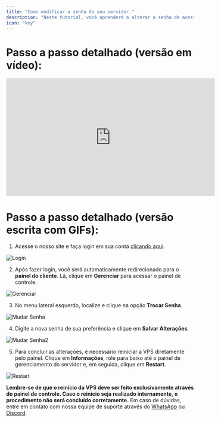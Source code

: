 ```yaml
---
title: "Como modificar a senha do seu servidor."
description: "Neste tutorial, você aprenderá a alterar a senha de acesso ao seu servidor."
icon: "key"
---
```

# **Passo a passo detalhado (versão em vídeo):**


<iframe width="560" height="315" src="https://www.youtube.com/embed/h3ZcLrZtviI?si=Ivq1A_P7bQl15iJ9" title="YouTube video player" frameborder="0" allow="accelerometer; autoplay; clipboard-write; encrypted-media; gyroscope; picture-in-picture; web-share" referrerpolicy="strict-origin-when-cross-origin" allowfullscreen></iframe>

# **Passo a passo detalhado (versão escrita com GIFs):**

1. Acesse o nosso site e faça login em sua conta [clicando aqui](https://cliente.sb4host.com.br/login).


![Login](https://i.imgur.com/x9R9amj.gif)


2. Após fazer login, você será automaticamente redirecionado para o **painel do cliente**. Lá, clique em **Gerenciar** para acessar o painel de controle.

![Gerenciar](https://i.imgur.com/AYW5llM.gif)

3. No menu lateral esquerdo, localize e clique na opção **Trocar Senha**.

![Mudar Senha](https://i.imgur.com/jde4ydA.gif)

4. Digite a nova senha de sua preferência e clique em **Salvar Alterações**.

![Mudar Senha2](https://i.imgur.com/jde4ydA.gif)

5. Para concluir as alterações, é necessário reiniciar a VPS diretamente pelo painel. Clique em **Informações**, role para baixo até o painel de gerenciamento do servidor e, em seguida, clique em **Restart**.

![Restart](https://i.imgur.com/Hx5PwI5.gif)

<Warning>**Lembre-se de que o reinício da VPS deve ser feito exclusivamente através do painel de controle. Caso o reinício seja realizado internamente, o procedimento não será concluído corretamente.**</Warning>
<Note>Em caso de dúvidas, entre em contato com nossa equipe de suporte através do [WhatsApp](https://api.whatsapp.com/send/?phone=5511910603976&text=Ol%C3%A1%2C+gostaria+de+uma+ajuda%21&type=phone_number&app_absent=0) ou [Discord](https://discord.com/invite/wfx9C73).</Note>
